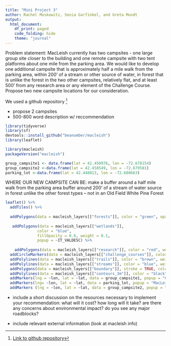 ```yaml
---
title: "Mini Project 3"
author: Rachel Moskowitz, Sonia Garfinkel, and Greta Mundt
output: 
  html_document:
    df_print: paged
    code_folding: hide
    theme: "journal"
---
```


Problem statement: MacLeish currently has two campsites - one large group site closer to the building and one remote campsite with two tent platforms about one mile from the parking area. We would like to develop one additional campsite that is approximately half a mile walk from the parking area, within 200’ of a stream or other source of water, in forest that is unlike the forest in the two other campsites, relatively flat, and at least 500’ from any research area or any element of the Challenge Course. Propose two new campsite locations for our consideration.


We used a github repository [^1]


- propose 2 campsites
- 500-800 word description w/ reccommendation

```r
library(tidyverse)
library(sf)
devtools::install_github("beanumber/macleish")
library(leaflet)
```

```r
library(macleish)
packageVersion("macleish")
```


```r
group_campsite1 <- data.frame(lat = 42.450976, lon = -72.678154)
group_campsite2 <-data.frame(lat = 42.458549, lon = -72.679581)
parking_lot <-data.frame(lat = 42.448013, lon = -72.680663)
```

WHERE OUR NEW CAMPSITE CAN BE: 
make a buffer around a half mile walk from the parking area
buffer around 200' of a stream of water source
in forest unlike the other forest types -- not in an Old Field White Pine Forest

```r

leaflet() %>%
  addTiles() %>%
  
  addPolygons(data = macleish_layers[["forests"]], color = "green", opacity = 5,  weight = 1, popup = ~Sheet1__Na) %>%
  
   addPolygons(data = macleish_layers[["wetlands"]], 
              color = "blue", 
              fillOpacity = 0.8, weight = 0.1, 
              popup = ~IT_VALDESC) %>%
  
    addPolygons(data = macleish_layers[["research"]], color = "red", weight = 1, opacity = 2) %>%
  addCircleMarkers(data = macleish_layers[["challenge_courses"]], color = "red", weight = 1, opacity = 2) %>%
  addPolylines(data = macleish_layers[["trails"]], color = "brown", weight = 1) %>%
  addPolylines(data = macleish_layers[["streams"]], color = "blue", weight = 3) %>%
  addPolygons(data = macleish_layers[["boundary"]], stroke = TRUE, color = "black", fill = NA, weight = 2, opacity = 2) %>%
  addPolylines(data = macleish_layers[["contours_3m"]], color = "black", weight = 1) %>%
  addMarkers(lng = ~lon, lat = ~lat, data = group_campsite1, popup = "Current Group Campsite") %>%
  addMarkers(lng= ~lon, lat = ~lat, data = parking_lot, popup = "MacLeish Parking Lot") %>%
  addMarkers (lng = ~lon, lat = ~lat, data = group_campsite2, popup = "Current Group Campsite (Remote)")
```




- include a short discussion on the resources necessary to implement your recommendation:
what will it cost?
how long will it take?
are there any concerns about environmental impact?
do you see any major roadblocks?


- include relevant external information (look at macleish info)



[^1]: [Link to github repository](https://github.com/rmoskowitz/mp3)